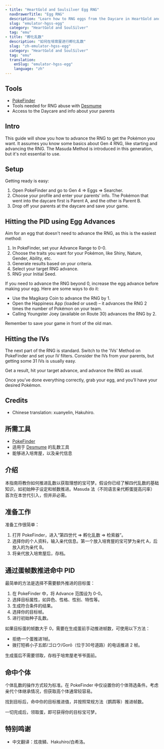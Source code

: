 ```yaml
---
- title: "HeartGold and Soulsilver Egg RNG"
  navDrawerTitle: "Egg RNG"
  description: "Learn how to RNG eggs from the Daycare in HeartGold and SoulSilver for shiny, high-IV Pokémon."
  slug: "emulator-hgss-egg"
  category: "HeartGold and SoulSilver"
  tag: "emu"
- title: "孵化乱数"
  description: "如何在培育屋进行孵化乱数"
  slug: "zh-emulator-hgss-egg"
  category: "HeartGold and SoulSilver"
  tag: "emu"
  translation:
    enSlug: "emulator-hgss-egg"
    language: "zh"
---
```


<ShowIf slug="/emulator-hgss-egg">

## Tools

- [PokeFinder](/pokefinder)
- Tools needed for RNG abuse with [Desmume](/desmume-setup)
- Access to the Daycare and info about your parents

## Intro

This guide will show you how to advance the RNG to get the Pokémon you want. It assumes you know some basics about Gen 4 RNG, like starting and advancing the RNG. The Masuda Method is introduced in this generation, but it's not essential to use.

## Setup

Getting ready is easy:

1. Open PokeFinder and go to Gen 4 => Eggs => Searcher.
2. Choose your profile and enter your parents' info. The Pokémon that went into the daycare first is Parent A, and the other is Parent B.
3. Drop off your parents at the daycare and save your game.

## Hitting the PID using Egg Advances

Aim for an egg that doesn't need to advance the RNG, as this is the easiest method:

1. In PokeFinder, set your Advance Range to 0-0.
2. Choose the traits you want for your Pokémon, like Shiny, Nature, Gender, Ability, etc.
3. Generate results based on your criteria.
4. Select your target RNG advance.
5. RNG your Initial Seed.

If you need to advance the RNG beyond 0, increase the egg advance before making your egg. Here are some ways to do it:

- Use the Magikarp Coin to advance the RNG by 1.
- Open the Happiness App (loaded or used) – it advances the RNG 2 times the number of Pokémon on your team.
- Calling Youngster Joey (available on Route 30) advances the RNG by 2.

Remember to save your game in front of the old man.

## Hitting the IVs

The next part of the RNG is standard. Switch to the 'IVs' Method on PokeFinder and set your IV filters. Consider the IVs from your parents, but getting some 31 IVs is usually easy.

Get a result, hit your target advance, and advance the RNG as usual.

Once you’ve done everything correctly, grab your egg, and you’ll have your desired Pokémon.

## Credits

- Chinese translation: xuanyelin, Hakuhiro.

</ShowIf>

<ShowIf slug="/zh-emulator-hgss-egg">

## 所需工具

- [PokeFinder](/pokefinder)
- 适用于 [Desmume](/desmume-setup) 的乱数工具
- 能够进入培育屋，以及亲代信息

## 介绍

本指南将教你如何推进乱数以获取理想的宝可梦。假设你已经了解四代乱数的基础知识，如初始种子设定和帧数推进。Masuda 法（不同语言亲代孵蛋提高闪率）首次在本世代引入，但并非必需。

## 准备工作

准备工作很简单：

1. 打开 PokeFinder，进入“第四世代 => 孵化乱数 => 检索器”。
2. 选择你的个人资料，输入亲代信息。第一个放入培育屋的宝可梦为亲代 A，后放入的为亲代 B。
3. 将亲代放入培育屋后，存档。

## 通过蛋帧数推进命中 PID

最简单的方法是选择不需要额外推进的目标蛋：

1. 在 PokeFinder 中，将 Advance 范围设为 0-0。
2. 选择目标属性，如异色、性格、性别、特性等。
3. 生成符合条件的结果。
4. 选择你的目标帧。
5. 进行初始种子乱数。

如果目标蛋的帧数大于 0，需要在生成蛋前手动推进帧数，可使用以下方法：

- 拒绝一个蛋推进1帧。
- 拨打短裤小子五郎/ゴロウ/Gorō（位于30号道路）的电话推进 2 帧。

生成蛋后不需要领取，存档于培育屋老爷爷面前。

## 命中个体

个体乱数的操作方式较为标准。在 PokeFinder 中仅设置你的个体筛选条件。考虑亲代个体继承情况，但获取高个体通常较容易。

找到目标后，命中你的目标推进值，并按照常规方法（鹦鹉等）推进帧数。

一切完成后，领取蛋，即可获得你的目标宝可梦。

## 特别鸣谢

- 中文翻译：炫夜鳞、Hakuhiro/白希洛。

</ShowIf>
